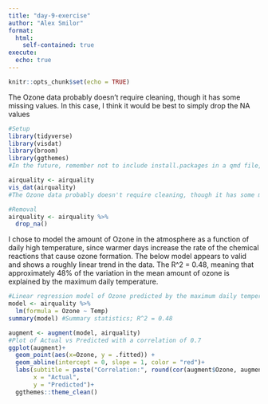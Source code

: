 ```yaml
---
title: "day-9-exercise"
author: "Alex Smilor"
format: 
  html:
    self-contained: true
execute:
  echo: true
---
```

```r
knitr::opts_chunk$set(echo = TRUE)
```

The Ozone data probably doesn't require cleaning, though it has some missing values. In this case, I think it would be best to simply drop the NA values
```r
#Setup
library(tidyverse)
library(visdat)
library(broom)
library(ggthemes)
#In the future, remember not to include install.packages in a qmd file, it breaks the rendering

airquality <- airquality
vis_dat(airquality)
#The Ozone data probably doesn't require cleaning, though it has some missing values. In this case, I think it would be best to simply drop the NA values

#Removal
airquality <- airquality %>% 
  drop_na()
```

I chose to model the amount of Ozone in the atmosphere as a function of daily high temperature, since warmer days increase the rate of the chemical reactions that cause ozone formation. The below model appears to valid and shows a roughly linear trend in the data. The R^2 = 0.48, meaning that approximately 48% of the variation in the mean amount of ozone is explained by the maximum daily temperature. 
```r
#Linear regression model of Ozone predicted by the maximum daily temperature
model <- airquality %>% 
  lm(formula = Ozone ~ Temp)
summary(model) #Summary statistics; R^2 = 0.48

augment <- augment(model, airquality)
#Plot of Actual vs Predicted with a correlation of 0.7
ggplot(augment)+
  geom_point(aes(x=Ozone, y = .fitted)) +
  geom_abline(intercept = 0, slope = 1, color = "red")+ 
  labs(subtitle = paste("Correlation:", round(cor(augment$Ozone, augment$.fitted),2)),
       x = "Actual",
       y = "Predicted")+
  ggthemes::theme_clean()
```

